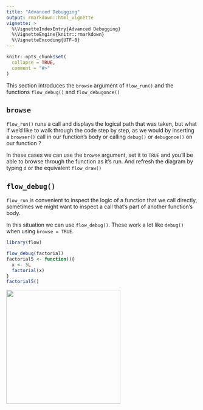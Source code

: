```yaml
---
title: "Advanced Debugging"
output: rmarkdown::html_vignette
vignette: >
  %\VignetteIndexEntry{Advanced Debugging}
  %\VignetteEngine{knitr::rmarkdown}
  %\VignetteEncoding{UTF-8}
---
```


```r
knitr::opts_chunk$set(
  collapse = TRUE,
  comment = "#>"
)
```

This section introduces the `browse` argument of `flow_run()` and the functions
`flow_debug()` and `flow_debugonce()`

## `browse`

`flow_run()` runs a call and displays the logical path that was taken, but what
if we'd like to walk through the code step by step, as we would by inserting a 
`browser()` call in our function's body or calling `debug()` or `debugonce()` on our
function ?

In these cases we can use the `browse` argument, set it to `TRUE` and you'll
be able to browse through the function as it's run. And refresh the diagram
by typing `d` or the equivalent `flow_draw()`

## `flow_debug()`

`flow_run` is convenient to inspect the logic of a function that we call directly,
sometimes we might want to inspect a call that's part of another function's body.

In this situation we can use `flow_debug()`. These work a lot
like `debug()` when using `browse = TRUE`.

```r
library(flow)

flow_debug(factorial)
factorial5 <- function(){
  x <- 5L
  factorial(x)
}
factorial5()
```


<img src="flow_debugonce.png" alt="" width="300"/>
